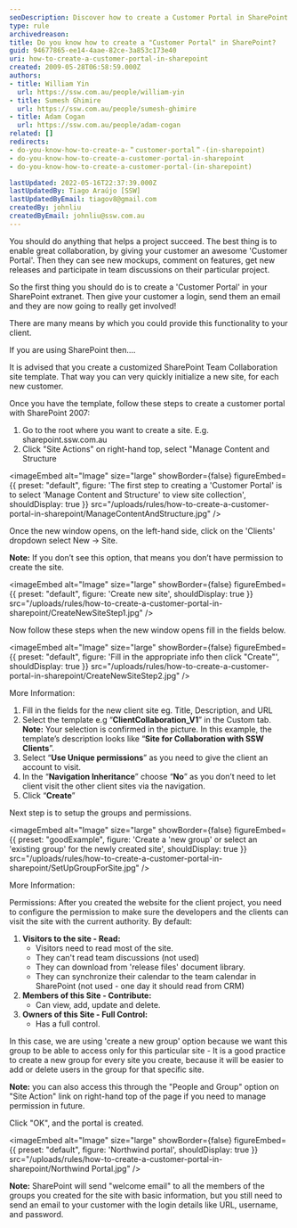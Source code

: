 ```yaml
---
seoDescription: Discover how to create a Customer Portal in SharePoint for seamless client collaboration and project management
type: rule
archivedreason:
title: Do you know how to create a "Customer Portal" in SharePoint?
guid: 94677865-ee14-4aae-82ce-3a853c173e40
uri: how-to-create-a-customer-portal-in-sharepoint
created: 2009-05-28T06:58:59.000Z
authors:
- title: William Yin
  url: https://ssw.com.au/people/william-yin
- title: Sumesh Ghimire
  url: https://ssw.com.au/people/sumesh-ghimire
- title: Adam Cogan
  url: https://ssw.com.au/people/adam-cogan
related: []
redirects:
- do-you-know-how-to-create-a-＂customer-portal＂-(in-sharepoint)
- do-you-know-how-to-create-a-customer-portal-in-sharepoint
- do-you-know-how-to-create-a-customer-portal-(in-sharepoint)

lastUpdated: 2022-05-16T22:37:39.000Z
lastUpdatedBy: Tiago Araújo [SSW]
lastUpdatedByEmail: tiagov8@gmail.com
createdBy: johnliu
createdByEmail: johnliu@ssw.com.au
---
```


You should do anything that helps a project succeed. The best thing is to enable great collaboration, by giving your customer an awesome 'Customer Portal'.  Then they can see new mockups, comment on features, get new releases and participate in team discussions on their particular project.

So the first thing you should do is to create a 'Customer Portal' in your SharePoint extranet. Then give your customer a login, send them an email and they are now going to really get involved!

There are many means by which you could provide this functionality to your client.

If you are using SharePoint then....

It is advised that you create a customized SharePoint Team Collaboration site template. That way you can very quickly initialize a new site, for each new customer.

Once you have the template, follow these steps to create a customer portal with SharePoint 2007:
1. Go to the root where you want to create a site. E.g. sharepoint.ssw.com.au
2. Click "Site Actions" on right-hand top, select "Manage Content and Structure


<imageEmbed
  alt="Image"
  size="large"
  showBorder={false}
  figureEmbed={{
    preset: "default",
    figure: 'The first step to creating a \'Customer Portal\' is to select \'Manage Content and Structure\' to view site collection',
    shouldDisplay: true
  }}
  src="/uploads/rules/how-to-create-a-customer-portal-in-sharepoint/ManageContentAndStructure.jpg"
/>

Once the new window opens, on the left-hand side, click on the 'Clients' dropdown select New -&gt; Site.

**Note:** If you don’t see this option, that means you don’t have permission to create the site.


<imageEmbed
  alt="Image"
  size="large"
  showBorder={false}
  figureEmbed={{
    preset: "default",
    figure: 'Create new site',
    shouldDisplay: true
  }}
  src="/uploads/rules/how-to-create-a-customer-portal-in-sharepoint/CreateNewSiteStep1.jpg"
/>

Now follow these steps when the new window opens fill in the fields below.


<imageEmbed
  alt="Image"
  size="large"
  showBorder={false}
  figureEmbed={{
    preset: "default",
    figure: 'Fill in the appropriate info then click "Create"',
    shouldDisplay: true
  }}
  src="/uploads/rules/how-to-create-a-customer-portal-in-sharepoint/CreateNewSiteStep2.jpg"
/>

More Information:

1. Fill in the fields for the new client site
eg. Title, Description, and URL
2. Select the template
e.g “**ClientCollaboration\_V1**” in the Custom tab.
**Note:** Your selection is confirmed in the picture. In this example, the template’s description looks like “**Site for Collaboration with SSW Clients**”.
3. Select “**Use Unique permissions**” as you need to give the client an account to visit.
4. In the “**Navigation Inheritance**” choose “**No**” as you don’t need to let client visit the other client sites via the navigation.
5. Click “**Create**”

Next step is to setup the groups and permissions.

<imageEmbed
  alt="Image"
  size="large"
  showBorder={false}
  figureEmbed={{
    preset: "goodExample",
    figure: 'Create a \'new group\' or select an \'existing group\' for the newly created site',
    shouldDisplay: true
  }}
  src="/uploads/rules/how-to-create-a-customer-portal-in-sharepoint/SetUpGroupForSite.jpg"
/>

More Information:

Permissions: After you created the website for the client project, you need to configure the permission to make sure the developers and the clients can visit the site with the current authority. By default:

1. **Visitors to the site - Read:**
    * Visitors need to read most of the site.
    * They can't read team discussions (not used)
    * They can download from 'release files' document library.
    * They can synchronize their calendar to the team calendar in SharePoint (not used - one day it should read from CRM)
2. **Members of this Site - Contribute:**
    * Can view, add, update and delete.
3. **Owners of this Site - Full Control:**
    * Has a full control.

In this case, we are using 'create a new group' option because we want this group to be able to access only for this particular site  - It is a good practice to create a new group for every site you create, because it will be easier to add or delete users in the group for that specific site.

**Note:** you can also access this through the "People and Group" option on "Site Action" link on right-hand top of the page if you need to manage permission in future.

Click "OK", and the portal is created.


<imageEmbed
  alt="Image"
  size="large"
  showBorder={false}
  figureEmbed={{
    preset: "default",
    figure: 'Northwind portal',
    shouldDisplay: true
  }}
  src="/uploads/rules/how-to-create-a-customer-portal-in-sharepoint/Northwind Portal.jpg"
/>

**Note:** SharePoint will send "welcome email" to all the members of the groups you created for the site with basic information, but you still need to send an email to your customer with the login details like URL, username, and password.
